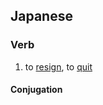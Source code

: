 ==Japanese==
{{ja-kanjitab|や|yomi=k}}

===Verb===
{{ja-verb|やめる|type=2|tr=trans}}

# to [[resign]], to [[quit]]
#: {{ja-usex|仕事を辞める|しごと を やめる|quit one's job}}

====Conjugation====
{{ja-ichi|やめ}}